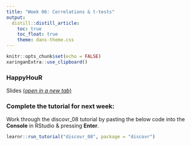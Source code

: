 ```yaml
---
title: "Week 06: Correlations & t-tests"
output:
  distill::distill_article:
    toc: true
    toc_float: true
    theme: dans-theme.css
---
```


```r
knitr::opts_chunk$set(echo = FALSE)
xaringanExtra::use_clipboard()
```

### HappyHouR 

Slides [(*open in a new tab*)](https://fundrmentals-slides.netlify.app/week_06/index.html){target="_blank"}

<!--

<iframe id="inlineFrameExample"
    title="Inline Frame Example"
    height="360"
    src="">
</iframe>

-->

### Complete the tutorial for next week: 

:::ojtask

Work through the discovr_08 tutorial by pasting the below code into the **Console** in RStudio & pressing **Enter**.

```r

learnr::run_tutorial("discovr_08", package = "discovr")

```

:::

<br>